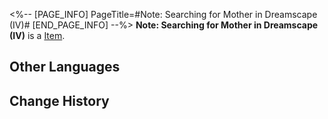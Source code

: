 <%-- [PAGE_INFO]
PageTitle=#Note: Searching for Mother in Dreamscape (IV)#
[END_PAGE_INFO] --%>
{{Item Infobox
|title       = Note: Searching for Mother in Dreamscape (IV)
|id          = 140428
|image       = Item Note- Searching for Mother in Dreamscape (IV).png
|type        = 
|invCategory = Missions
|rarity      = 3
|effect      = 
|description = In the end, the father and daughter locate their long-lost wife and mother at the hotel in the Dreamscape. However, she refuses to reunite with her family. Following a heartrending conversation, the father and daughter leave the dream world in frustration, leaving you wondering if you will ever encounter them in reality...
}}
'''Note: Searching for Mother in Dreamscape (IV)''' is a [[Item]].

==Other Languages==
{{Other Languages
|en   = Note: Searching for Mother in Dreamscape (IV)
|zhs  = 笔记：梦境寻母记•四
|zht  = 筆記：夢境尋母記•四
|ja   = ノート：夢境での母探し・4
|ko   = 노트: 꿈세계에서 엄마를 찾아•4
|es   = Nota: Buscando a mamá en el paisaje onírico IV
|fr   = Note : À la recherche d'une mère dans le Pays des rêves (IV)
|ru   = Записка: В поисках матери в Мире грёз IV
|th   = บันทึก: การตามหาแม่ในแดนฝัน 4
|vi   = Ghi chú: Tìm Mẹ Trong Mơ - 4
|de   = Notiz: Suche nach der Mutter in der Traumlandschaft (Ⅳ)
|id   = Catatan: Mencari Ibu di Dunia Mimpi 4
|pt   = Anotação: Procurando por Minha Mãe no Mundonírico (IV)
}}

==Change History==
{{Change History|2.0}}